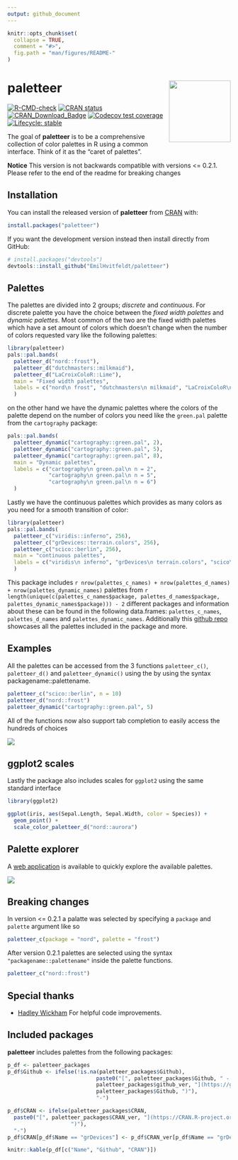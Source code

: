 ```yaml
---
output: github_document
---
```


<!-- README.md is generated from README.Rmd. Please edit that file -->

```r
knitr::opts_chunk$set(
  collapse = TRUE,
  comment = "#>",
  fig.path = "man/figures/README-"
)
```

# paletteer <img src='man/figures/logo.png' style="float:right" height="139" />

<!-- badges: start -->
[![R-CMD-check](https://github.com/emilhvitfeldt/paletteer/workflows/R-CMD-check/badge.svg)](https://github.com/emilhvitfeldt/paletteer/actions)
[![CRAN status](https://www.r-pkg.org/badges/version/paletteer)](https://cran.r-project.org/package=paletteer)
[![CRAN_Download_Badge](http://cranlogs.r-pkg.org/badges/paletteer)](https://CRAN.R-project.org/package=paletteer)
[![Codecov test coverage](https://codecov.io/gh/emilhvitfeldt/paletteer/branch/main/graph/badge.svg)](https://app.codecov.io/gh/emilhvitfeldt/paletteer?branch=main)
[![Lifecycle: stable](https://img.shields.io/badge/lifecycle-stable-brightgreen.svg)](https://lifecycle.r-lib.org/articles/stages.html)
<!-- badges: end -->

The goal of **paletteer** is to be a comprehensive collection of color palettes in R using a common interface. Think of it as the "caret of palettes".

**Notice** This version is not backwards compatible with versions <= 0.2.1. Please refer to the end of the readme for breaking changes

## Installation

You can install the released version of **paletteer** from [CRAN](https://CRAN.R-project.org) with:

``` r
install.packages("paletteer")
```

If you want the development version instead then install directly from GitHub:

```r
# install.packages("devtools")
devtools::install_github("EmilHvitfeldt/paletteer")
```

## Palettes

The palettes are divided into 2 groups; *discrete* and *continuous*. For discrete palette you have the choice between the *fixed width palettes* and *dynamic palettes*. Most common of the two are the fixed width palettes which have a set amount of colors which doesn't change when the number of colors requested vary like the following palettes:

```r
library(paletteer)
pals::pal.bands(
  paletteer_d("nord::frost"),
  paletteer_d("dutchmasters::milkmaid"),
  paletteer_d("LaCroixColoR::Lime"), 
  main = "Fixed width palettes",
  labels = c("nord\n frost", "dutchmasters\n milkmaid", "LaCroixColoR\n Lime")
  )
```

on the other hand we have the dynamic palettes where the colors of the palette depend on the number of colors you need like the `green.pal` palette from the `cartography` package:

```r
pals::pal.bands(
  paletteer_dynamic("cartography::green.pal", 2),
  paletteer_dynamic("cartography::green.pal", 5),
  paletteer_dynamic("cartography::green.pal", 8),
  main = "Dynamic palettes",
  labels = c("cartography\n green.pal\n n = 2",
             "cartography\n green.pal\n n = 5",
             "cartography\n green.pal\n n = 6")
  )
```

Lastly we have the continuous palettes which provides as many colors as you need for a smooth transition of color:

```r
library(paletteer)
pals::pal.bands(
  paletteer_c("viridis::inferno", 256),
  paletteer_c("grDevices::terrain.colors", 256),
  paletteer_c("scico::berlin", 256), 
  main = "continuous palettes",
  labels = c("viridis\n inferno", "grDevices\n terrain.colors", "scico\n berlin")
  )
```

This package includes `r nrow(palettes_c_names) + nrow(palettes_d_names) + nrow(palettes_dynamic_names)` palettes from `r length(unique(c(palettes_c_names$package, palettes_d_names$package, palettes_dynamic_names$package))) - 2` different packages and information about these can be found in the following data.frames: `palettes_c_names`, `palettes_d_names` and `palettes_dynamic_names`. Additionally this [github repo](https://github.com/EmilHvitfeldt/r-color-palettes) showcases all the palettes included in the package and more.

## Examples

All the palettes can be accessed from the 3 functions `paletteer_c()`, `paletteer_d()` and `paletteer_dynamic()` using the by using the syntax packagename::palettename.

```r
paletteer_c("scico::berlin", n = 10)
paletteer_d("nord::frost")
paletteer_dynamic("cartography::green.pal", 5)
```

All of the functions now also support tab completion to easily access the hundreds of choices

![](man/figures/paletteer-demo.gif)

## ggplot2 scales

Lastly the package also includes scales for `ggplot2` using the same standard interface

```r
library(ggplot2)

ggplot(iris, aes(Sepal.Length, Sepal.Width, color = Species)) +
  geom_point() +
  scale_color_paletteer_d("nord::aurora")
```


## Palette explorer

A [web application](https://r-graph-gallery.com/color-palette-finder) is available to quickly explore the available palettes.

[![](man/figures/colorPaletteFinder.gif)](https://r-graph-gallery.com/color-palette-finder)


## Breaking changes

In version <= 0.2.1 a palatte was selected by specifying a `package` and `palette` argument like so

```r
paletteer_c(package = "nord", palette = "frost")
```

After version 0.2.1 palettes are selected using the syntax `"packagename::palettename"` inside the palette functions.

```r
paletteer_c("nord::frost")
```

## Special thanks

- [Hadley Wickham](https://github.com/hadley) For helpful code improvements.

## Included packages

**paletteer** includes palettes from the following packages:

```r
p_df <- paletteer_packages
p_df$Github <- ifelse(!is.na(paletteer_packages$Github),
                            paste0("[", paletteer_packages$Github, " - ", 
                            paletteer_packages$github_ver, "](https://github.com/", 
                            paletteer_packages$Github, ")"),
                            "-")

p_df$CRAN <- ifelse(paletteer_packages$CRAN,
  paste0("[", paletteer_packages$CRAN_ver, "](https://CRAN.R-project.org/package=", paletteer_packages$Name, 
                    ")"),
  "-")
p_df$CRAN[p_df$Name == "grDevices"] <- p_df$CRAN_ver[p_df$Name == "grDevices"]

knitr::kable(p_df[c("Name", "Github", "CRAN")])
```

